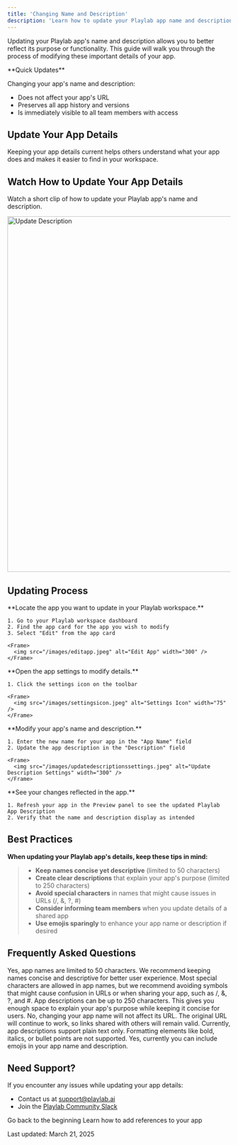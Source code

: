```yaml
---
title: 'Changing Name and Description'
description: 'Learn how to update your Playlab app name and description'
---
```

Updating your Playlab app's name and description allows you to better reflect its purpose or functionality. This guide will walk you through the process of modifying these important details of your app.

<Info>
  **Quick Updates**
  
  Changing your app's name and description:
  - Does not affect your app's URL
  - Preserves all app history and versions
  - Is immediately visible to all team members with access
</Info>

## <Icon icon="pen-to-square" size="24" className="inline-block align-text-bottom" /> Update Your App Details

Keeping your app details current helps others understand what your app does and makes it easier to find in your workspace.

## <Icon icon="video" size="24" className="inline-block align-text-bottom" /> Watch How to Update Your App Details

Watch a short clip of how to update your Playlab app's name and description.

<Frame>
  <img src="/images/updateddescription.gif" alt="Update Description" width="800" />
</Frame>

## <Icon icon="arrow-right" size="24" className="inline-block align-text-bottom" /> Updating Process

<Steps>
  <Step title="Navigate to Your App">
    **Locate the app you want to update in your Playlab workspace.**
    
    1. Go to your Playlab workspace dashboard
    2. Find the app card for the app you wish to modify
    3. Select "Edit" from the app card
    
    <Frame>
      <img src="/images/editapp.jpeg" alt="Edit App" width="300" />
    </Frame>
  </Step>

  <Step title="Access Settings">
    **Open the app settings to modify details.**
    
    1. Click the settings icon on the toolbar
    
    <Frame>
      <img src="/images/settingsicon.jpeg" alt="Settings Icon" width="75" />
    </Frame>
  </Step>

  <Step title="Update App Details">
    **Modify your app's name and description.**
    
    1. Enter the new name for your app in the "App Name" field
    2. Update the app description in the "Description" field
    
    <Frame>
      <img src="/images/updatedescriptionssettings.jpeg" alt="Update Description Settings" width="300" />
    </Frame>
  </Step>

  <Step title="Preview Changes">
    **See your changes reflected in the app.**
    
    1. Refresh your app in the Preview panel to see the updated Playlab App Description
    2. Verify that the name and description display as intended
  </Step>
</Steps>

## <Icon icon="lightbulb-on" size="24" className="inline-block align-text-bottom" /> Best Practices

**When updating your Playlab app's details, keep these tips in mind:**

>* **Keep names concise yet descriptive** (limited to 50 characters)
>* **Create clear descriptions** that explain your app's purpose (limited to 250 characters)
>* **Avoid special characters** in names that might cause issues in URLs (/, &, ?, #)
>* **Consider informing team members** when you update details of a shared app
>* **Use emojis sparingly** to enhance your app name or description if desired

## <Icon icon="circle-question" size="24" className="inline-block align-text-bottom" /> Frequently Asked Questions

<Accordion title="Is there a character limit for app names?">
  Yes, app names are limited to 50 characters. We recommend keeping names concise and descriptive for better user experience.
</Accordion>

<Accordion title="Can I use special characters in my app name?">
  Most special characters are allowed in app names, but we recommend avoiding symbols that might cause confusion in URLs or when sharing your app, such as /, &, ?, and #.
</Accordion>

<Accordion title="How long can my app description be?">
  App descriptions can be up to 250 characters. This gives you enough space to explain your app's purpose while keeping it concise for users.
</Accordion>

<Accordion title="Will changing my app name affect its URL?">
  No, changing your app name will not affect its URL. The original URL will continue to work, so links shared with others will remain valid.
</Accordion>

<Accordion title="Can I format text in my app description?">
  Currently, app descriptions support plain text only. Formatting elements like bold, italics, or bullet points are not supported.
</Accordion>

<Accordion title="Can I use emojis in my app name and description?">
  Yes, currently you can include emojis in your app name and description.
</Accordion>

## <Icon icon="bullhorn" size="24" className="inline-block align-text-bottom" /> Need Support?

If you encounter any issues while updating your app details:

* Contact us at [support@playlab.ai](mailto:support@playlab.ai)
* Join the [Playlab Community Slack](https://join.slack.com/t/playlabcommunity/shared_invite/zt-31mhwj7nl-49e1Mw5fYpyHJGOFyDIFtA)

<CardGroup>
  <Card title="Back to Getting Started" icon="arrow-left" href="/getstarted/Getting Started" iconType="duotone">
    Go back to the beginning
  </Card>
  <Card title="Adding References" icon="link" href="/getstarted/Adding References" iconType="duotone">
    Learn how to add references to your app
  </Card>
</CardGroup>

Last updated: March 21, 2025